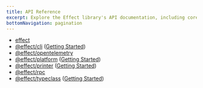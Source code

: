 ```yaml
---
title: API Reference
excerpt: Explore the Effect library's API documentation, including core functionalities like effect, CLI, OpenTelemetry, platform, printer, and RPC. Delve into the schema package with getting started and API reference sections. Discover the typeclass module for comprehensive typeclass-related documentation.
bottomNavigation: pagination
---
```


- [effect](https://effect-ts.github.io/effect/docs/effect)
- [@effect/cli](https://effect-ts.github.io/effect/docs/cli) ([Getting Started](https://github.com/Effect-TS/effect/blob/main/packages/cli/README.md))
- [@effect/opentelemetry](https://effect-ts.github.io/effect/docs/opentelemetry)
- [@effect/platform](https://effect-ts.github.io/effect/docs/platform) ([Getting Started](https://github.com/Effect-TS/effect/blob/main/packages/platform/README.md))
- [@effect/printer](https://effect-ts.github.io/effect/docs/printer) ([Getting Started](https://github.com/Effect-TS/effect/blob/main/packages/printer/README.md))
- [@effect/rpc](https://effect-ts.github.io/effect/docs/rpc)
- [@effect/typeclass](https://effect-ts.github.io/effect/docs/typeclass) ([Getting Started](https://github.com/Effect-TS/effect/blob/main/packages/typeclass/README.md))
